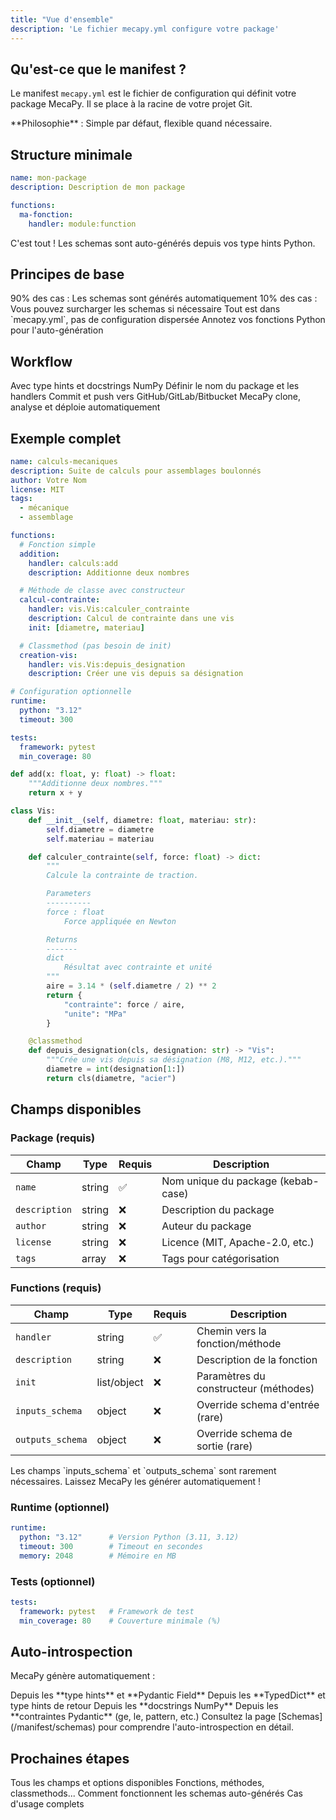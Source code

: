 ```yaml
---
title: "Vue d'ensemble"
description: 'Le fichier mecapy.yml configure votre package'
---
```


## Qu'est-ce que le manifest ?

Le manifest `mecapy.yml` est le fichier de configuration qui définit votre package MecaPy. Il se place à la racine de votre projet Git.

<Note>
  **Philosophie** : Simple par défaut, flexible quand nécessaire.
</Note>

## Structure minimale

```yaml mecapy.yml
name: mon-package
description: Description de mon package

functions:
  ma-fonction:
    handler: module:function
```

C'est tout ! Les schemas sont auto-générés depuis vos type hints Python.

## Principes de base

<CardGroup cols={2}>
  <Card title="Auto-introspection" icon="wand-magic-sparkles">
    90% des cas : Les schemas sont générés automatiquement
  </Card>
  <Card title="Overrides optionnels" icon="sliders">
    10% des cas : Vous pouvez surcharger les schemas si nécessaire
  </Card>
  <Card title="Un seul fichier" icon="file">
    Tout est dans `mecapy.yml`, pas de configuration dispersée
  </Card>
  <Card title="Type hints requis" icon="code">
    Annotez vos fonctions Python pour l'auto-génération
  </Card>
</CardGroup>

## Workflow

<Steps>
  <Step title="Écrire votre code Python">
    Avec type hints et docstrings NumPy
  </Step>
  <Step title="Créer mecapy.yml">
    Définir le nom du package et les handlers
  </Step>
  <Step title="Pousser sur Git">
    Commit et push vers GitHub/GitLab/Bitbucket
  </Step>
  <Step title="Déployer via API">
    MecaPy clone, analyse et déploie automatiquement
  </Step>
</Steps>

## Exemple complet

<CodeGroup>

```yaml mecapy.yml
name: calculs-mecaniques
description: Suite de calculs pour assemblages boulonnés
author: Votre Nom
license: MIT
tags:
  - mécanique
  - assemblage

functions:
  # Fonction simple
  addition:
    handler: calculs:add
    description: Additionne deux nombres

  # Méthode de classe avec constructeur
  calcul-contrainte:
    handler: vis.Vis:calculer_contrainte
    description: Calcul de contrainte dans une vis
    init: [diametre, materiau]

  # Classmethod (pas besoin de init)
  creation-vis:
    handler: vis.Vis:depuis_designation
    description: Créer une vis depuis sa désignation

# Configuration optionnelle
runtime:
  python: "3.12"
  timeout: 300

tests:
  framework: pytest
  min_coverage: 80
```

```python calculs.py
def add(x: float, y: float) -> float:
    """Additionne deux nombres."""
    return x + y
```

```python vis.py
class Vis:
    def __init__(self, diametre: float, materiau: str):
        self.diametre = diametre
        self.materiau = materiau

    def calculer_contrainte(self, force: float) -> dict:
        """
        Calcule la contrainte de traction.

        Parameters
        ----------
        force : float
            Force appliquée en Newton

        Returns
        -------
        dict
            Résultat avec contrainte et unité
        """
        aire = 3.14 * (self.diametre / 2) ** 2
        return {
            "contrainte": force / aire,
            "unite": "MPa"
        }

    @classmethod
    def depuis_designation(cls, designation: str) -> "Vis":
        """Crée une vis depuis sa désignation (M8, M12, etc.)."""
        diametre = int(designation[1:])
        return cls(diametre, "acier")
```

</CodeGroup>

## Champs disponibles

### Package (requis)

| Champ | Type | Requis | Description |
|-------|------|--------|-------------|
| `name` | string | ✅ | Nom unique du package (kebab-case) |
| `description` | string | ❌ | Description du package |
| `author` | string | ❌ | Auteur du package |
| `license` | string | ❌ | Licence (MIT, Apache-2.0, etc.) |
| `tags` | array | ❌ | Tags pour catégorisation |

### Functions (requis)

| Champ | Type | Requis | Description |
|-------|------|--------|-------------|
| `handler` | string | ✅ | Chemin vers la fonction/méthode |
| `description` | string | ❌ | Description de la fonction |
| `init` | list/object | ❌ | Paramètres du constructeur (méthodes) |
| `inputs_schema` | object | ❌ | Override schema d'entrée (rare) |
| `outputs_schema` | object | ❌ | Override schema de sortie (rare) |

<Warning>
  Les champs `inputs_schema` et `outputs_schema` sont rarement nécessaires. Laissez MecaPy les générer automatiquement !
</Warning>

### Runtime (optionnel)

```yaml
runtime:
  python: "3.12"      # Version Python (3.11, 3.12)
  timeout: 300        # Timeout en secondes
  memory: 2048        # Mémoire en MB
```

### Tests (optionnel)

```yaml
tests:
  framework: pytest   # Framework de test
  min_coverage: 80    # Couverture minimale (%)
```

## Auto-introspection

MecaPy génère automatiquement :

<Steps>
  <Step title="Input schemas">
    Depuis les **type hints** et **Pydantic Field**
  </Step>
  <Step title="Output schemas">
    Depuis les **TypedDict** et type hints de retour
  </Step>
  <Step title="Descriptions">
    Depuis les **docstrings NumPy**
  </Step>
  <Step title="Validation">
    Depuis les **contraintes Pydantic** (ge, le, pattern, etc.)
  </Step>
</Steps>

<Tip>
  Consultez la page [Schemas](/manifest/schemas) pour comprendre l'auto-introspection en détail.
</Tip>

## Prochaines étapes

<CardGroup cols={2}>
  <Card
    title="Syntaxe complète"
    icon="file-code"
    href="/manifest/syntax"
  >
    Tous les champs et options disponibles
  </Card>
  <Card
    title="Types de handlers"
    icon="link"
    href="/manifest/handlers"
  >
    Fonctions, méthodes, classmethods...
  </Card>
  <Card
    title="Auto-introspection"
    icon="wand-magic-sparkles"
    href="/manifest/schemas"
  >
    Comment fonctionnent les schemas auto-générés
  </Card>
  <Card
    title="Exemples"
    icon="code"
    href="/manifest/examples"
  >
    Cas d'usage complets
  </Card>
</CardGroup>
